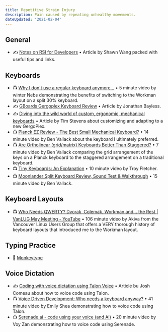 ```yaml
---
title: Repetitive Strain Injury
description: Pain caused by repeating unhealthy movements.
dateUpdated: '2021-02-04'
---
```


## General

- ✍️ [Notes on RSI for Developers](https://www.swyx.io/rsi-tips/) • Article by Shawn Wang packed with useful tips and links.

## Keyboards

- 📺 [Why I don't use a regular keyboard anymore...](https://m.youtube.com/watch?v=rrska7UU7BE) • 5 minute video by winter Nebs demonstrating the benefits of switching to the Workman layout on a split 30% keyboard.
- ✍️ [GBoards Gergoplex Keyboard Review](https://jonathanbayless.com/2020/10/07/gergoplex-review.html) • Article by Jonathan Bayless.
- ✍️ [Diving into the wild world of custom, ergonomic, mechanical keyboards](https://www.cnet.com/news/diving-into-the-wild-world-of-custom-ergonomic-mechanical-keyboards/) • Article by Tim Stevens about customizing and adapting to a new GergoPlex.
- 📺 [Planck EZ Review - The Best Small Mechanical Keyboard?](https://m.youtube.com/watch?v=NcnMR8D0G5o) • 14 minute video by Ben Vallack about the keyboard I ultimately preferred.
- 📺 [Are Ortholinear (grid/matrix) Keyboards Better Than Staggered?](https://m.youtube.com/watch?v=Ho_CFfdsmc8) • 7 minute video by Ben Vallack comparing the grid arrangement of the keys on a Planck keyboard to the staggered arrangement on a traditional keyboard.
- 📺 [Tiny Keyboards: An Explanation](https://m.youtube.com/watch?v=AKGXZ1ReU54) • 10 minute video by Troy Fletcher.
- 📺 [Moonlander Split Keyboard Review, Sound Test & Walkthrough](https://m.youtube.com/watch?v=eSiF7IwOyFw) • 15 minute video by Ben Vallack.

## Keyboard Layouts

- 📺 [Who Needs QWERTY? Dvorak, Colemak, Workman and... the Rest | VanLUG May Meeting - YouTube](https://m.youtube.com/watch?v=i1hK1qrdYtU&feature=youtu.be) • 106 minute video by Akiva from the Vancouver Linux Users Group that offers a VERY thorough history of keyboard layouts that introduced me to the Workman layout.

## Typing Practice

- 📖 [Monkeytype](https://monkeytype.com/)

## Voice Dictation

- ✍️ [Coding with voice dictation using Talon Voice](https://www.joshwcomeau.com/blog/hands-free-coding/) • Article bu Josh Comeau about how to voice code using Talon.
- 📺 [Voice Driven Development: Who needs a keyboard anyway?](https://m.youtube.com/watch?v=YKuRkGkf5HU) • 41 minute video by Emily Shea demonstrating how to voice code using Talon.
- 📺 [Serenade.ai - code using your voice (and AI)](https://m.youtube.com/watch?v=Pc-EbY1fRWk) • 20 minute video by Voy Zan demonstrating how to voice code using Serenade. 
